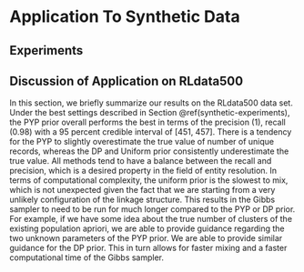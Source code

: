 # Application To Synthetic Data {#synthetic}

## Experiments {#synthetic-experiments}

## Discussion of Application on RLdata500

In this section, we briefly summarize our results on the RLdata500 data set. Under the best settings described in Section \@ref(synthetic-experiments), the PYP prior overall performs the best in terms of the precision (1), recall (0.98) with a 95 percent credible interval of [451, 457]. There is a tendency for the PYP to slightly overestimate the true value of number of unique records, whereas the DP and Uniform prior consistently underestimate the true value. All methods tend to have a balance between the recall and precision, which is a desired property in the field of entity resolution. In terms of computational complexity, the uniform prior is the slowest to mix, which is not unexpected given the fact that we are starting from a very unlikely configuration of the linkage structure. This results in the Gibbs sampler to need to be run for much longer compared to the PYP or DP prior. For example, if we have some idea about the true number of clusters of the existing population apriori, we are able to provide guidance regarding the two unknown parameters of the PYP prior. We are able to provide similar guidance for the DP prior. This in turn allows for faster mixing and a faster computational time of the Gibbs sampler. 
